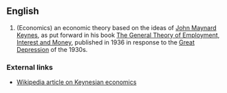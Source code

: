 ==English==

# (Economics) an economic theory based on the ideas of [[w:John Maynard Keynes|John Maynard Keynes]], as put forward in his book [[w:The General Theory of Employment, Interest and Money|The General Theory of Employment, Interest and Money]], published in 1936 in response to the [[Great Depression]] of the 1930s.

===External links===
*[[w:Keynesian economics|Wikipedia article on Keynesian economics]]